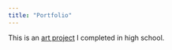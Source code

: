 ```yaml
---
title: "Portfolio"
---
```


This is an [art project](https://vaguelyavenue.weebly.com/) I completed in high school.
